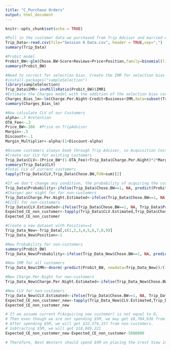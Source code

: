 ```yaml
---
title: "C_Purchase Orders"
output: html_document
---
```


```r
knitr::opts_chunk$set(echo = TRUE)
```


```r
#Pull in the customer data we purchased from Trip Advisor and married with our CRM system data
Trip_Data<-read.csv(file="Session 6 Data.csv", header = TRUE,sep=",")
summary(Trip_Data)

#Probit model
Probit_BW<-glm(Chose.BW~Score+Reviews+Price+Position,family=binomial(link='probit'),data=Trip_Data)
summary(Probit_BW)

#Need to correct for selection bias. Create the IMR for selection bias problems
#install.packages("sampleSelection")
library(sampleSelection)
Trip_Data$IMR<-invMillsRatio(Probit_BW)$IMR1
#Estimate the Charges model with the addition of the selection bias correction
Charges_Bias_lm<-lm(Charge.Per.Night~Credit+Business+IMR,data=subset(Trip_Data,Chose.BW==1))
summary(Charges_Bias_lm)

#Now calculate CLV of our Customers
alpha<-.7 #retention
OTA_Fee<-.3
Price_BW<-386  #Price on TripAdvisor
Margin<-.5
Discount<-.1
Margin_Multiplier<-alpha/(1+Discount-alpha)

#Assume customers always book through Trip Advisor, so Acquisition Cost is sub-t not one-time
#Create our CLV for existing customers
Trip_Data$CLV<-(Price_BW*(1-OTA_Fee)+Trip_Data$Charge.Per.Night)*2*Margin*Margin_Multiplier
summary(Trip_Data$CLV)
#Total CLV of current customers
tapply(Trip_Data$CLV,Trip_Data$Chose.BW,FUN=sum)[2]

#If we don't change any condition, the probability of acquiring the customers:
Trip_Data$Probability<-ifelse(Trip_Data$Chose.BW==1, NA, predict(Probit_BW, newdata=Trip_Data,type="response"))
#Charger per night for for non-customers
Trip_Data$Charge.Per.Night.Estimated<-ifelse(Trip_Data$Chose.BW==1, NA, predict(Charges_Bias_lm, newdata=Trip_Data))
#E[CE] for non-customers
Trip_Data$CLV.Estimated<-ifelse(Trip_Data$Chose.BW==1, NA, Trip_Data$Probability*(Price_BW*(1-OTA_Fee)+Trip_Data$Charge.Per.Night.Estimated)*2*Margin*Margin_Multiplier)
Expected_CE_non_customer<-tapply(Trip_Data$CLV.Estimated,Trip_Data$Chose.BW,FUN=sum)[1]
Expected_CE_non_customer
```

```r

#Create a new dataset with Position==1
Trip_Data_New<-Trip_Data[,c(1,2,3,4,5,6,7,8,9)]
Trip_Data_New$Position<-1

#New Probability for non-customers
summary(Probit_BW)
Trip_Data_New$Probability<-ifelse(Trip_Data_New$Chose.BW==1, NA, predict(Probit_BW, newdata=Trip_Data_New,type="response"))

#New IMR for all customers
Trip_Data_New$IMR<-dnorm(-predict(Probit_BW, newdata=Trip_Data_New))/(1-pnorm(-predict(Probit_BW, newdata=Trip_Data_New)))

#New Charge.Per.Night for non-customers
Trip_Data_New$Charge.Per.Night.Estimated<-ifelse(Trip_Data_New$Chose.BW==1, NA, predict(Charges_Bias_lm, newdata=Trip_Data_New))

#New CLV for non-customers
Trip_Data_New$CLV.Estimated<-ifelse(Trip_Data$Chose.BW==1, NA, Trip_Data_New$Probability*(Price_BW*(1-OTA_Fee)+Trip_Data_New$Charge.Per.Night.Estimated)*2*Margin*Margin_Multiplier)
Expected_CE_non_customer_new<-tapply(Trip_Data_New$CLV.Estimated,Trip_Data_New$Chose.BW,FUN=sum)[1]
Expected_CE_non_customer_new
```


```r
# If we assume current P(Acquiring new customer) is not equal to 0,
# Then even though we are not spending $5M, we may get $8,704,936 from non-customers.
# After spending $5M, we will get $32,574,157 from non-customers.
# Subtracting $5M, we will get $18,869,221
Expected_CE_non_customer_new-Expected_CE_non_customer-5000000

# Therefore, Best Western should spend $5M on placing the Crest View in the first position.
```
